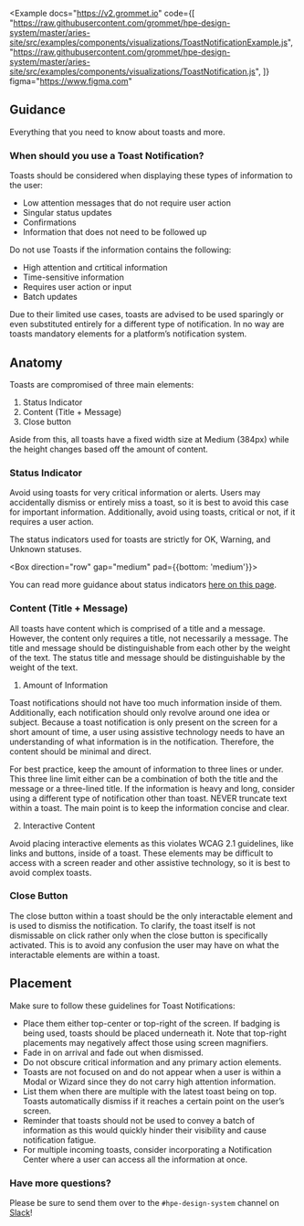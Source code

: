 
<Example
  docs="https://v2.grommet.io"
  code={[
      "https://raw.githubusercontent.com/grommet/hpe-design-system/master/aries-site/src/examples/components/visualizations/ToastNotificationExample.js",
      "https://raw.githubusercontent.com/grommet/hpe-design-system/master/aries-site/src/examples/components/visualizations/ToastNotification.js",
  ]}
  figma="https://www.figma.com"
>
  <ToastNotificationExample />
</Example>

## Guidance

Everything that you need to know about toasts and more.

### When should you use a Toast Notification?

Toasts should be considered when displaying these types of information to the user:

- Low attention messages that do not require user action
- Singular status updates
- Confirmations
- Information that does not need to be followed up

Do not use Toasts if the information contains the following:

- High attention and crtitical information
- Time-sensitive information
- Requires user action or input
- Batch updates

Due to their limited use cases, toasts are advised to be used sparingly or even substituted entirely for a different type of notification. In no way are toasts mandatory elements for a platform’s notification system.

## Anatomy 

<Box pad="small">
  <ToastDiagram />
</Box>

Toasts are compromised of three main elements:

1. Status Indicator
2. Content (Title + Message)
3. Close button

Aside from this, all toasts have a fixed width size at Medium (384px) while the height changes based off the amount of content. 

### Status Indicator

Avoid using toasts for very critical information or alerts. Users may accidentally dismiss or entirely miss a toast, so it is best to avoid this case for important information. Additionally, avoid using toasts, critical or not, if it requires a user action. 

The status indicators used for toasts are strictly for OK, Warning, and Unknown statuses.

<Box direction="row" gap="medium" pad={{bottom: 'medium'}}>
    <StatusGoodSmall color="status-ok" />
    <StatusWarningSmall color="status-warning" />
    <StatusUnknownSmall color="status-unknown" />
</Box>

You can read more guidance about status indicators [here on this page](/components/status-indicator).

### Content (Title + Message)

All toasts have content which is comprised of a title and a message. However, the content only requires a title, not necessarily a message. The title and message should be distinguishable from each other by the weight of the text. The status title and message should be distinguishable by the weight of the text.

1. Amount of Information

Toast notifications should not have too much information inside of them. Additionally, each notification should only revolve around one idea or subject. Because a toast notification is only present on the screen for a short amount of time, a user using assistive technology needs to have an understanding of what information is in the notification. Therefore, the content should be minimal and direct.

For best practice, keep the amount of information to three lines or under. This three line limit either can be a combination of both the title and the message or a three-lined title. If the information is heavy and long, consider using a different type of notification other than toast. NEVER truncate text within a toast. The main point is to keep the information concise and clear.

2. Interactive Content

Avoid placing interactive elements as this violates WCAG 2.1 guidelines, like links and buttons, inside of a toast. These elements may be difficult to access with a screen reader and other assistive technology, so it is best to avoid complex toasts.

### Close Button

The close button within a toast should be the only interactable element and is used to dismiss the notification. To clarify, the toast itself is not dismissable on click rather only when the close button is specifically activated. This is to avoid any confusion the user may have on what the interactable elements are within a toast.

## Placement 

Make sure to follow these guidelines for Toast Notifications:
- Place them either top-center or top-right of the screen. If badging is being used, toasts should be placed underneath it. Note that top-right placements may negatively affect those using screen magnifiers.
- Fade in on arrival and fade out when dismissed.
- Do not obscure critical information and any primary action elements.
- Toasts are not focused on and do not appear when a user is within a Modal or Wizard since they do not carry high attention information. 
- List them when there are multiple with the latest toast being on top. Toasts automatically dismiss if it reaches a certain point on the user’s screen. 
- Reminder that toasts should not be used to convey a batch of information as this would quickly hinder their visibility and cause notification fatigue.
- For multiple incoming toasts, consider incorporating a Notification Center where a user can access all the information at once.

### Have more questions?

Please be sure to send them over to the `#hpe-design-system` channel on [Slack](https://slack-invite.grommet.io/)!
